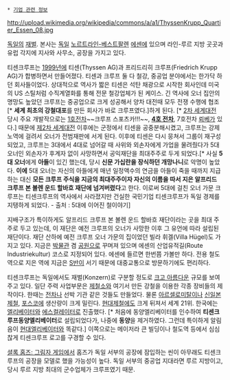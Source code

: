  * [[기업 관련 정보]]

{{{+1 ThyssenKrupp}}}

http://upload.wikimedia.org/wikipedia/commons/a/a1/ThyssenKrupp_Quartier_Essen_08.jpg

[[독일]]의 [[재벌]]. 본사는 [[독일]] [[노르트라인-베스트팔렌]] [[에센]]에 있으며 라인-루르 지방 곳곳과 유럽 각지에 지사와 사무소, 공장을 가지고 있다.

티센크루프는 [[1999년]]에 티센(Thyssen AG)과 프리드리히 크루프(Friedrich Krupp AG)가 합병하면서 만들어졌다. 티센과 크루프 둘 다 철강, 중공업 분야에서는 한가닥 하던 회사들이었다. 상대적으로 역사가 짧은 티센은 석탄 채광으로 시작한 회사인데 미국의 US 스틸처럼 수직계열화를 통해 전문 철강업체가 된 케이스. 긴 역사에 오너 집안의 명망도 높았던 크루프는 중공업으로 크게 성공해서 양차 대전때 모두 전쟁 수행에 협조[* '''세계 최초의 강철대포'''를 만든 회사가 바로 크루프였다.]하게 된다. [* [[2차 세계대전]] 당시 주요 개발작으로는 [[1호전차]]~~크루프 스포츠카!!!~~, '''[[4호 전차]]''', 7호전차 [[뢰베]]가 있다.] 때문에 [[제2차 세계대전]] 이후에는 군정에서 티센을 공중분해시켰고, 크루프는 강제노역에 걸려서 오너가 전범재판에 서게 된다. 이후에 티센은 다시 뭉쳐서 그룹이 재구성되었고, 크루프는 3대에서 4대로 넘어갈 때 사위와 외손자에게 가업을 물려줬다가 5대 오너인 외손자가 후계자 없이 사망하면서 공익재단을 최대주주로 두게 되었다.[* 사실 '''5대 오너'''에게 '''아들'''이 있긴 했는데, 당시 '''신문 가십란을 장식하던 개망나니'''로 악명이 높았다. '''이에''' 5대 오너는 자신의 아들에게 매년 일정액수의 연금을 아들이 죽을 때까지 지급하는 대신 '''모든 크루프 주식을 지금의 최대주주이자 자신의 이름을 따서 지은 알프리드 크루프 본 볼렌 운드 할바흐 재단에 넘겨버렸다'''고 한다. 이로써 5대에 걸친 오너 가문 크루프는 티센크루프의 역사에서 사라졌지만 건실한 국민기업 티센크루프가 독일 경제를 지탱하게 되었다. - 출처 : 5대에 이어진 철이야기]

지배구조가 특이하게도 알프리드 크루프 본 볼렌 운드 할바흐 재단이라는 곳을 최대 주주로 두고 있는데, 이 재단은 예전 크루프의 오너가 사망한 이후 그 유언에 따라 설립된 재단이다. 재단 산하에 예전 크루프 오너 가문의 집이었던 빌라 휘겔(Villa Hügel)도 가지고 있다. 지금은 [[박물관]] 겸 [[공원]]으로 꾸며져 있으며 에센의 산업유적길(Route Industriekultur) 코스로 지정되어 있다. 에센에 들르면 한번쯤 가볼만 하다. 전용 철도역으로 지은 역에 지금은 [[S반]]이 서기 때문에 대중교통으로 방문하기에도 편리하다.

티센크루프는 독일에서도 재벌(Konzern)로 구분할 정도로 [[크고 아름다운]] 규모를 보여주고 있다. 일단 주력 사업부문은 [[제철소]]와 여기서 만든 강철을 이용한 각종 장비들의 제작이다. 한때는 [[전차]]나 선박 기관 같은 것들도 만들었다. 물론 [[아르셀로미탈]]이나 [[신일본제철]], [[포스코]]에 생산량이 크게 밀린다. [[현대제철]]에도 크게 뒤져서 세계 21위. 한국에는 [[엘리베이터]]와 [[에스컬레이터]]로 진출했다. [* 처음에 동양엘리베이터를 인수하여 '''티센크루프동양엘리베이터'''로 설립되었다가, 나중에 '''동양'''을 제거하였다. 그런데 특이하게 알림음이 [[현대엘리베이터]]와 똑같다.] 이쪽으로는 메이저라 큰 빌딩이나 철도역 등에서 심심찮게 티센크루프 로고를 구경할 수 있다. 

[[셜록 홈즈: 그림자 게임]]에서 홈즈가 독일 서부의 공장에 잠입하는 씬이 아무래도 티센크루프의 공장을 모델로 했을 가능성이 높다. 독일 서부의 중공업 지대라면 루르 지방이고, 당시 루르 지방 최대의 군수업체가 크루프였기 때문.
